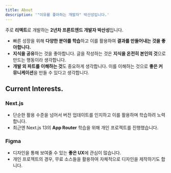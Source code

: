 ```yaml
---
title: About
description: '"이유를 좋아하는 개발자" 박산성입니다.'
---
```


주로 **리액트**로 개발하는 **2년차 프론트엔드 개발자 박산성**입니다.

- 빠른 성장을 위해 **다양한 분야를 학습**하고 이를 활용하여 **결과를 만들어내는 것을 좋아합니다.**
- **지식을 공유**하는 것을 좋아합니다. 글을 작성하는 것은 **지식을 온전히 본인의 것**으로 만드는 행동이라 생각합니다.
- **개발 외 파트를 이해하는 것**도 중요하게 생각합니다. 이를 이해하는 것으로 **좋은 커뮤니케이션**을 만들 수 있다고 생각합니다.

## Current Interests.

### Next.js

- 단순한 활용 수준을 넘어서 버전 업데이트를 인지하고 이를 활용하며 학습하려 노력합니다.
- 최근엔 Next.js 13의 **App Router** 학습을 위해 개인 프로젝트를 진행했습니다.

### Figma

- 디자인을 통해 보여줄 수 있는 **좋은 UX**에 관심이 많습니다.
- 개인 프로젝트의 경우, 무료 소스들을 활용하여 자체적으로 디자인을 제작하기도 합니다.
